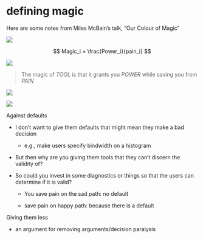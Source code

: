 
# defining magic

Here are some notes from Miles McBain's talk, "Our Colour of Magic"

![](images/clipboard-2090586474.png)

$$
Magic_i = \frac{Power_i}{pain_i}
$$

![](images/clipboard-4177785463.png)

> The magic of *TOOL* is that it grants you *POWER* while saving you
> from *PAIN*

![](images/clipboard-1361011470.png)

![](images/clipboard-819663310.png)

Against defaults

-   I don't want to give them defaults that might mean they make a bad
    decision

    -   e.g., make users specify bindwidth on a histogram

-   But then why are you giving them tools that they can't discern the
    validity of?

-   So could you invest in some diagnostics or things so that the users
    can determine if it is valid?

    -   You save pain on the sad path: no default

    -   save pain on happy path: because there is a default

Giving them less

-   an argument for removing arguments/decision paralysis
